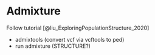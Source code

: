 # Admixture

::: {.callout-note}

Follow tutorial [@liu_ExploringPopulationStructure_2020]

:::

- admixtools (convert vcf via vcftools to ped)
- run admixture (STRUCTURE?)


